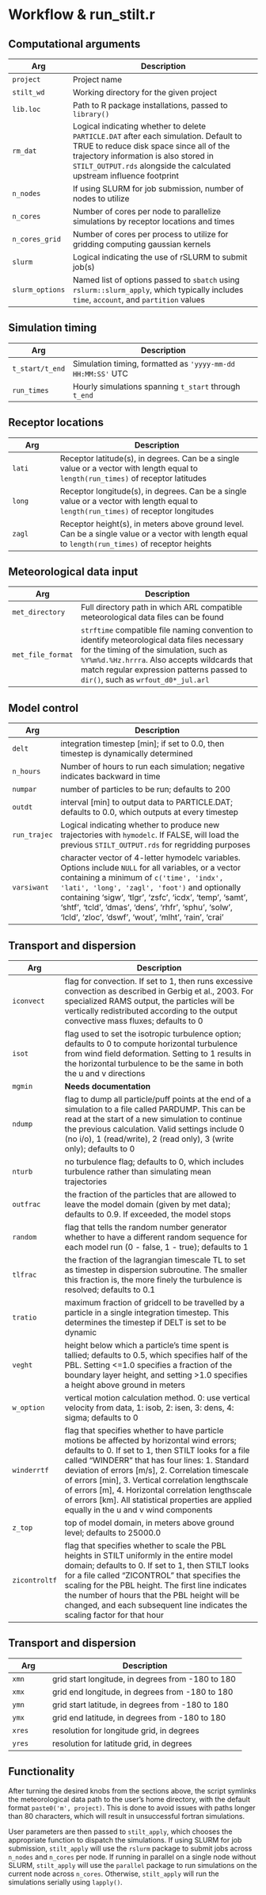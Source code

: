 # Workflow & run_stilt.r {#workflow}

## Computational arguments

Arg       | Description
----------|-------------------------------------------------------------------------
`project` | Project name
`stilt_wd`| Working directory for the given project
`lib.loc` | Path to R package installations, passed to `library()`
`rm_dat`  | Logical indicating whether to delete `PARTICLE.DAT` after each simulation. Default to TRUE to reduce disk space since all of the trajectory information is also stored in `STILT_OUTPUT.rds` alongside the calculated upstream influence footprint
`n_nodes` | If using SLURM for job submission, number of nodes to utilize
`n_cores` | Number of cores per node to parallelize simulations by receptor locations and times
`n_cores_grid` | Number of cores per process to utilize for gridding computing gaussian kernels
`slurm`   | Logical indicating the use of rSLURM to submit job(s)
`slurm_options` | Named list of options passed to `sbatch` using `rslurm::slurm_apply`, which typically includes `time`, `account`, and `partition` values


## Simulation timing

Arg               | Description
------------------|-------------------------------------------------------------------------
`t_start/t_end`   | Simulation timing, formatted as `'yyyy-mm-dd HH:MM:SS'` UTC
`run_times`       | Hourly simulations spanning `t_start` through `t_end`


## Receptor locations

Arg               | Description
------------------|-------------------------------------------------------------------------
`lati`            | Receptor latitude(s), in degrees. Can be a single value or a vector with length equal to `length(run_times)` of receptor latitudes
`long`            | Receptor longitude(s), in degrees. Can be a single value or a vector with length equal to `length(run_times)` of receptor longitudes
`zagl`            | Receptor height(s), in meters above ground level. Can be a single value or a vector with length equal to `length(run_times)` of receptor heights


## Meteorological data input
Arg               | Description
------------------|-------------------------------------------------------------------------
`met_directory`   | Full directory path in which ARL compatible meteorological data files can be found
`met_file_format` | `strftime` compatible file naming convention to identify meteorological data files necessary for the timing of the simulation, such as `%Y%m%d.%Hz.hrrra`. Also accepts wildcards that match regular expression patterns passed to `dir()`, such as `wrfout_d0*_jul.arl`


## Model control

Arg             | Description
----------------|-------------------------------------------------------------------------
`delt` | integration timestep [min]; if set to 0.0, then timestep is dynamically determined
`n_hours` | Number of hours to run each simulation; negative indicates backward in time
`numpar` | number of particles to be run; defaults to 200
`outdt` | interval [min] to output data to PARTICLE.DAT; defaults to 0.0, which outputs at every timestep
`run_trajec`      | Logical indicating whether to produce new trajectories with `hymodelc`. If FALSE, will load the previous `STILT_OUTPUT.rds` for regridding purposes
`varsiwant` | character vector of 4-letter hymodelc variables. Options include `NULL` for all variables, or a vector containing a minimum of `c('time', 'indx', 'lati', 'long', 'zagl', 'foot')` and optionally containing 'sigw', 'tlgr', 'zsfc', 'icdx', 'temp', 'samt', 'shtf', 'tcld', 'dmas', 'dens', 'rhfr', 'sphu', 'solw', 'lcld', 'zloc', 'dswf', 'wout', 'mlht', 'rain', 'crai'


## Transport and dispersion

Arg             | Description
----------------|-------------------------------------------------------------------------
`iconvect` | flag for convection. If set to 1, then runs excessive convection as described in Gerbig et al., 2003. For specialized RAMS output, the particles will be vertically redistributed according to the output convective mass fluxes; defaults to 0
`isot` | flag used to set the isotropic turbulence option; defaults to 0 to compute horizontal turbulence from wind field deformation. Setting to 1 results in the horizontal turbulence to be the same in both the u and v directions
`mgmin` | **Needs documentation**
`ndump` | flag to dump all particle/puff points at the end of a simulation to a file called PARDUMP. This can be read at the start of a new simulation to continue the previous calculation. Valid settings include 0 (no i/o), 1 (read/write), 2 (read only), 3 (write only); defaults to 0
`nturb` | no turbulence flag; defaults to 0, which includes turbulence rather than simulating mean trajectories
`outfrac` | the fraction of the particles that are allowed to leave the model domain (given by met data); defaults to 0.9. If exceeded, the model stops
`random` | flag that tells the random number generator whether to have a different random sequence for each model run (0 - false, 1 - true); defaults to 1
`tlfrac` | the fraction of the lagrangian timescale TL to set as timestep in dispersion subroutine. The smaller this fraction is, the more finely the turbulence is resolved; defaults to 0.1
`tratio` | maximum fraction of gridcell to be travelled by a particle in a single integration timestep. This determines the timestep if DELT is set to be dynamic
`veght` | height below which a particle's time spent is tallied; defaults to 0.5, which specifies half of the PBL. Setting <=1.0 specifies a fraction of the boundary layer height, and setting >1.0 specifies a height above ground in meters
`w_option` | vertical motion calculation method. 0: use vertical velocity from data, 1: isob, 2: isen, 3: dens, 4: sigma; defaults to 0
`winderrtf` | flag that specifies whether to have particle motions be affected by horizontal wind errors; defaults to 0. If set to 1, then STILT looks for a file called "WINDERR" that has four lines: 1. Standard deviation of errors [m/s], 2. Correlation timescale of errors [min], 3. Vertical correlation lengthscale of errors [m], 4. Horizontal correlation lengthscale of errors [km]. All statistical properties are applied equally in the u and v wind components
`z_top` | top of model domain, in meters above ground level; defaults to 25000.0
`zicontroltf` | flag that specifies whether to scale the PBL heights in STILT uniformly in the entire model domain; defaults to 0. If set to 1, then STILT looks for a file called "ZICONTROL" that specifies the scaling for the PBL height. The first line indicates the number of hours that the PBL height will be changed, and each subsequent line indicates the scaling factor for that hour



## Transport and dispersion

Arg             | Description
----------------|-------------------------------------------------------------------------
`xmn` | grid start longitude, in degrees from -180 to 180
`xmx` | grid end longitude, in degrees from -180 to 180
`ymn` | grid start latitude, in degrees from -180 to 180
`ymx` | grid end latitude, in degrees from -180 to 180
`xres` | resolution for longitude grid, in degrees
`yres` | resolution for latitude grid, in degrees


## Functionality

After turning the desired knobs from the sections above, the script symlinks the meteorological data path to the user's home directory, with the default format `paste0('m', project)`. This is done to avoid issues with paths longer than 80 characters, which will result in unsuccessful fortran simulations.

User parameters are then passed to `stilt_apply`, which chooses the appropriate function to dispatch the simulations. If using SLURM for job submission, `stilt_apply` will use the `rslurm` package to submit jobs across `n_nodes` and `n_cores` per node. If running in parallel on a single node without SLURM, `stilt_apply` will use the `parallel` package to run simulations on the current node across `n_cores`. Otherwise, `stilt_apply` will run the simulations serially using `lapply()`.









